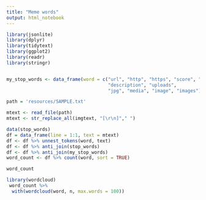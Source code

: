 ```yaml
---
title: "Meme words"
output: html_notebook
---
```


```r
library(jsonlite)
library(dplyr)
library(tidytext)
library(ggplot2)
library(readr)
library(stringr)


my_stop_words <- data_frame(word = c("url", "http", "https", "score", "meme", "memes",
                                     "description", "uploads",
                                     "jpg", "media", "image", "images"))

```

```r
path = 'resources/SAMPLE.txt'

mtext <- read_file(path)
mtext <- str_replace_all(imgtext, "[\r\n]"," ")

```

```r
data(stop_words)
df = data_frame(line = 1:1, text = mtext)
df <- df %>% unnest_tokens(word, text)
df <- df %>% anti_join(stop_words)
df <- df %>% anti_join(my_stop_words)
word_count <- df %>% count(word, sort = TRUE)

word_count
```

```r
library(wordcloud)
 word_count %>%
  with(wordcloud(word, n, max.words = 100))
```




